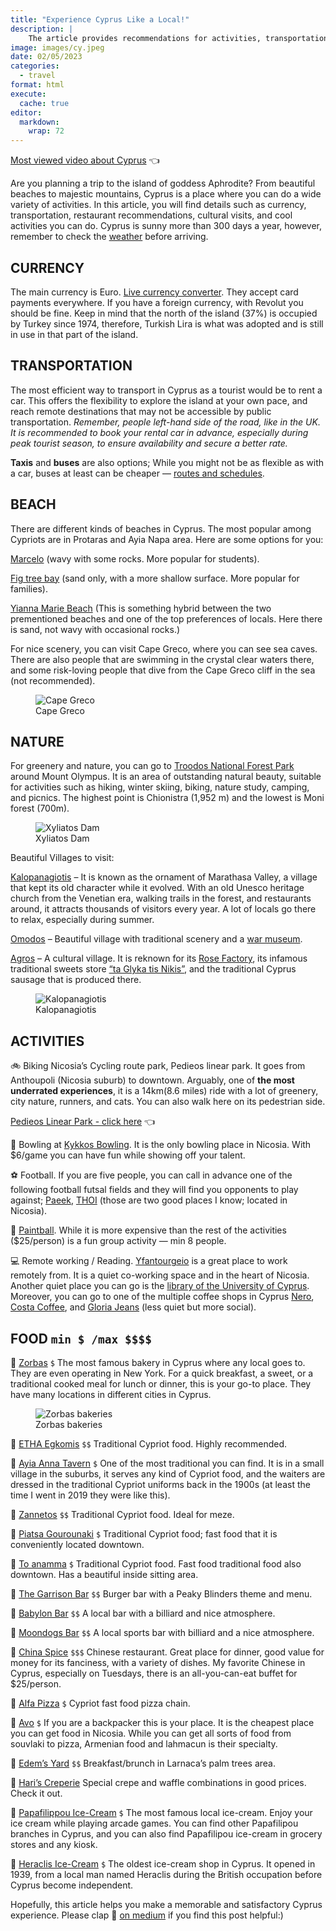 ```yaml
---
title: "Experience Cyprus Like a Local!"
description: |
    The article provides recommendations for activities, transportation, beaches, nature, villages, and food to help tourists experience Cyprus like a local.
image: images/cy.jpeg  
date: 02/05/2023
categories: 
  - travel
format: html
execute: 
  cache: true
editor: 
  markdown: 
    wrap: 72
---
```


[Most viewed video about
Cyprus](https://www.youtube.com/watch?v=kb2-6zemmj8) 👈

Are you planning a trip to the island of goddess Aphrodite? From
beautiful beaches to majestic mountains, Cyprus is a place where you can
do a wide variety of activities. In this article, you will find details
such as currency, transportation, restaurant recommendations, cultural
visits, and cool activities you can do. Cyprus is sunny more than 300
days a year, however, remember to check the
[weather](https://www.google.com/search?q=weather+cyprus&source=lmns&bih=636&biw=1181&hl=en&sa=X&ved=2ahUKEwiLuajxy-_8AhV9u3IEHR7IBM0Q_AUoAHoECAEQAA)
before arriving.

## CURRENCY

The main currency is Euro. [Live currency
converter](https://www.google.com/search?q=dollar+to+euro&ei=iuDXY-rIKIyaptQPmM6IiAI&ved=0ahUKEwjqte-vzO_8AhUMjYkEHRgnAiEQ4dUDCBE&uact=5&oq=dollar+to+euro&gs_lcp=Cgxnd3Mtd2l6LXNlcnAQAzILCAAQsQMQgwEQkQIyBQgAEIAEMgUIABCRAjIFCAAQkQIyBQgAEJECMgUIABCABDIFCAAQgAQyBQgAEIAEMgUIABCABDIFCAAQgAQ6CggAEEcQ1gQQsAM6BQgAEKIEOgYIABAIEB46BQgAEIYDSgQIQRgASgQIRhgAUNcCWI8SYNAWaAFwAXgAgAH5AYgBkwqSAQUwLjEuNZgBAKABAcgBCMABAQ&sclient=gws-wiz-serp).
They accept card payments everywhere. If you have a foreign currency,
with Revolut you should be fine. Keep in mind that the north of the
island (37%) is occupied by Turkey since 1974, therefore, Turkish Lira
is what was adopted and is still in use in that part of the island.

## TRANSPORTATION

The most efficient way to transport in Cyprus as a tourist would be to
rent a car. This offers the flexibility to explore the island at your
own pace, and reach remote destinations that may not be accessible by
public transportation. *Remember, people left-hand side of the road,
like in the UK. It is recommended to book your rental car in advance,
especially during peak tourist season, to ensure availability and secure
a better rate.*

**Taxis** and **buses** are also options; While you might not be as
flexible as with a car, buses at least can be cheaper --- [routes and
schedules](https://www.cyprusbybus.com/default.aspx).

## BEACH

There are different kinds of beaches in Cyprus. The most popular among
Cypriots are in Protaras and Ayia Napa area. Here are some options for
you:

[Marcelo](https://www.google.com/maps/place/Marcello's+Beach+Bar,+Cafe/@34.9842853,34.0079002,16.69z/data=!4m6!3m5!1s0x14dfc51a4984a54d:0xea4b5cdd2d27ab3b!8m2!3d34.9842606!4d34.0105667!16s%2Fg%2F1tfljgr4)
(wavy with some rocks. More popular for students).

[Fig tree
bay](https://www.google.com/maps/place/Fig+Tree/@35.0141003,34.0559473,16z/data=!4m6!3m5!1s0x14dfc4060782bea1:0x6496d64029ff5c18!8m2!3d35.0123605!4d34.0587472!16s%2Fm%2F0t52l66)
(sand only, with a more shallow surface. More popular for families).

[Yianna Marie
Beach](https://www.google.com/maps/place/Yianna+Marie+Beach+Bar/@35.0200585,34.0492571,17z/data=!4m6!3m5!1s0x14dfc41c8dd8a291:0xc4052d6f28ffb29f!8m2!3d35.0200586!4d34.0509219!16s%2Fg%2F1jkw999qk)
(This is something hybrid between the two prementioned beaches and one
of the top preferences of locals. Here there is sand, not wavy with
occasional rocks.)

For nice scenery, you can visit Cape Greco, where you can see sea caves.
There are also people that are swimming in the crystal clear waters
there, and some risk-loving people that dive from the Cape Greco cliff
in the sea (not recommended).

![Cape Greco](images/capegreco.jpeg)

## NATURE

For greenery and nature, you can go to [Troodos National Forest
Park](https://www.youtube.com/watch?v=wN8OOwNJtrM) around Mount Olympus.
It is an area of outstanding natural beauty, suitable for activities
such as hiking, winter skiing, biking, nature study, camping, and
picnics. The highest point is Chionistra (1,952 m) and the lowest is
Moni forest (700m).

![Xyliatos Dam](images/xyliatos.jpeg)

Beautiful Villages to visit:

[Kalopanagiotis](https://www.google.com/maps/place/Kalopanayiotis,+Cyprus/@34.998942,32.8187369,15z/data=!3m1!4b1!4m6!3m5!1s0x14e744b4b522921f:0x27e3dbc3f310f1c7!8m2!3d34.9916085!4d32.8282406!16s%2Fm%2F06608fj)
-- It is known as the ornament of Marathasa Valley, a village that kept
its old character while it evolved. With an old Unesco heritage church
from the Venetian era, walking trails in the forest, and restaurants
around, it attracts thousands of visitors every year. A lot of locals go
there to relax, especially during summer.

[Omodos](https://www.google.com/maps/place/Omodos,+Cyprus/@34.8485316,32.8044764,16z/data=!3m1!4b1!4m6!3m5!1s0x14e738b685884307:0xfec187edc0776f13!8m2!3d34.8489219!4d32.8077875!16zL20vMGNkZndq)
-- Beautiful village with traditional scenery and a [war museum](https://www.cyprushighlights.com/%CE%BC%CE%BF%CF%85%CF%83%CE%B5%CE%AF%CE%BF-%CE%B1%CE%B3%CF%8E%CE%BD%CE%BF%CF%82-%CE%B5%CE%BF%CE%BA%CE%B1-1955-1959-%CF%8C%CE%BC%CE%BF%CE%B4%CE%BF%CF%82/).

[Agros](https://www.google.com/maps/place/Agros,+Cyprus/@34.8777428,33.0349801,11.55z/data=!4m15!1m8!3m7!1s0x14e74db368ba5897:0x73d101ad9f1d235d!2sAgros,+Cyprus!3b1!8m2!3d34.9173092!4d33.0177292!16s%2Fm%2F03d3plx!3m5!1s0x14e74db368ba5897:0x73d101ad9f1d235d!8m2!3d34.9173092!4d33.0177292!16s%2Fm%2F03d3plx)
-- A cultural village. It is reknown for its [Rose
Factory](https://www.google.com/maps/place/THE+ROSE+FACTORY+-+%CE%95%CE%A1%CE%93%CE%9F%CE%A3%CE%A4%CE%91%CE%A3%CE%99%CE%9F+%CE%A4%CE%A1%CE%99%CE%91%CE%9D%CE%A4%CE%91%CE%A6%CE%A5%CE%9B%CE%9B%CE%A9%CE%9D+CHRIS+N.+TSOLAKIS+LTD/@34.9144754,33.0157241,17z/data=!3m1!4b1!4m6!3m5!1s0x14e74c4cbbd58f47:0x8c1feda918734d6e!8m2!3d34.9144754!4d33.0179181!16s%2Fg%2F11_q2y2wq),
its infamous traditional sweets store ["ta Glyka tis
Nikis"](https://www.google.com/maps/place/%CE%A4%CE%B1+%CE%93%CE%BB%CF%85%CE%BA%CE%AC+%CF%84%CE%B7%CF%82+%CE%9D%CE%AF%CE%BA%CE%B7%CF%82/@34.9151822,32.4895116,10z/data=!4m12!1m2!2m1!1sglyko+toy+koytaliou!3m8!1s0x14e74c4b566888eb:0xc970d32e287db0fe!8m2!3d34.9151822!4d33.0168553!9m1!1b1!15sCiTOs867z4XOus6_IM-Ezr_PhSDOus6_z4XPhM6xzrvOuc6_z4WSAQxtYW51ZmFjdHVyZXLgAQA!16s%2Fg%2F11_ps6d22),
and the traditional Cyprus sausage that is produced there.

![Kalopanagiotis](images/kalopanagiotis.jpeg)

## ACTIVITIES

🚲 Biking Nicosia's Cycling route park, Pedieos linear park. It goes
from Anthoupoli (Nicosia suburb) to downtown. Arguably, one of **the most underrated experiences**, it is a 14km(8.6 miles) ride with a lot of
greenery, city nature, runners, and cats. You can also walk here on its
pedestrian side.

[Pedieos Linear Park - click
here](https://www.youtube.com/watch?v=t9tkcPxZM_Q) 👈

🎳 Bowling at [Kykkos Bowling](https://www.google.com/maps/place/Kykkos+Bowling/@35.162165,33.326902,16z/data=!4m6!3m5!1s0x14de1a12c622f829:0x13fe50239415abdf!8m2!3d35.1621645!4d33.3269021!16s%2Fg%2F11csqkh2t3?hl=en&entry=ttu). It is the only bowling place in Nicosia.
With \$6/game you can have fun while showing off your talent.

⚽ Football. If you are five people, you can call in advance one of the
following football futsal fields and they will find you opponents to
play against; [Paeek](https://www.google.com/search?q=paeek+lakatamia+futsal&ei=lfDXY7b2NLCqptQPkoyaiAM&ved=0ahUKEwj2lKvW2-_8AhUwlYkEHRKGBjEQ4dUDCBE&uact=5&oq=paeek+lakatamia+futsal&gs_lcp=Cgxnd3Mtd2l6LXNlcnAQAzIFCAAQogQyBQgAEKIEMgcIABAeEKIEMgcIABAeEKIEOgoIABBHENYEELADOgcIABCwAxBDOg8ILhDUAhDIAxCwAxBDGAE6DAguEMgDELADEEMYAToHCC4Q1AIQQzoFCAAQgAQ6BAgAEEM6BQgAEJECOg0IABANEIAEELEDELEDOgcIABANEIAEOgUIIRCgAToHCCEQoAEQCjoFCCEQqwJKBAhBGABKBAhGGAFQkgRYyRZg1RhoAXABeACAAZUCiAGSHpIBBDItMTeYAQCgAQHIARHAAQHaAQYIARABGAg&sclient=gws-wiz-serp), [THOI](https://www.google.com/search?q=thoi+lakatamia+futsal&ei=nfDXY_-JNJKkptQP8umegAI&ved=0ahUKEwi_zJLa2-_8AhUSkokEHfK0ByAQ4dUDCBE&uact=5&oq=thoi+lakatamia+futsal&gs_lcp=Cgxnd3Mtd2l6LXNlcnAQAzIICAAQogQQsAMyCAgAEKIEELADMgoIABAeEKIEELADSgQIQRgBSgQIRhgAUOEDWLwGYKYIaAJwAHgAgAHpAYgBnQWSAQMyLTOYAQCgAQHIAQPAAQE&sclient=gws-wiz-serp) (those are two good places I know; located in
Nicosia).

🔫 [Paintball](https://paintballcyprus.com/). While it is more expensive than the rest of the activities
(\$25/person) is a fun group activity --- min 8 people.

💻 Remote working / Reading. [Yfantourgeio](https://www.google.com/maps/place/Yfantourgeio+TheWorkplace/@35.1734619,33.3637938,17z/data=!3m1!4b1!4m6!3m5!1s0x14de1744ec32582b:0xe7c33a4b9cebdf73!8m2!3d35.1734619!4d33.3637938!16s%2Fg%2F1tdhhwc5?entry=ttu) is a great place to work
remotely from. It is a quiet co-working space and in the heart of
Nicosia. Another quiet place you can go is the [library of the University of Cyprus](https://www.google.com/maps/place/University+of+Cyprus+Library-Stelios+Ioannou+Learning+Resource+Center/@35.1470032,33.4097377,17z/data=!4m6!3m5!1s0x14de194095a2169f:0x23532e046f201d80!8m2!3d35.1468248!4d33.4124188!16s%2Fg%2F1t_gbht2?entry=ttu). Moreover, you can go to one of the multiple coffee shops in
Cyprus [Nero](https://www.google.com/maps/search/Caff%C3%A8+Nero/@34.7902162,32.9698697,8z/data=!3m1!4b1?entry=ttu), [Costa Coffee](https://www.google.com/maps/search/Costa+Coffee/@34.7902139,32.964352,8z/data=!3m1!4b1), and [Gloria Jeans](https://www.google.com/maps/search/Gloria+Jean's+Coffees/@34.7799314,32.9588041,8z/data=!3m1!4b1) (less quiet but more
social).

## FOOD `min $ /max $$$$`

🥖
[Zorbas](https://www.google.com/maps/search/zorbas+cyprus/@34.9296734,32.6739001,9z/data=!3m1!4b1)
`$` The most famous bakery in Cyprus where any local goes to. They are
even operating in New York. For a quick breakfast, a sweet, or a
traditional cooked meal for lunch or dinner, this is your go-to place.
They have many locations in different cities in Cyprus.

![Zorbas bakeries](images/zorbas.jpeg)

🍖 [ETHA
Egkomis](https://www.google.com/maps/place/%CE%A4%CE%B1%CE%B2%CE%B5%CF%81%CE%BD%CE%AC%CE%BA%CE%B9+%CE%95%CE%98%CE%91+%CE%95%CE%B3%CE%BA%CF%89%CE%BC%CE%B7%CF%82/@35.1632889,33.3337018,17z/data=!3m1!4b1!4m6!3m5!1s0x14de1a0f0ac43c4b:0x3a31a4da41e6c22!8m2!3d35.1632845!4d33.3358905!16s%2Fg%2F11g9vn8qj0)
`$$` Traditional Cypriot food. Highly recommended.

🍖 [Ayia Anna
Tavern](https://www.google.com/maps/place/Ayia+Anna+Tavern/@34.9455265,33.3844241,9.49z/data=!4m6!3m5!1s0x14e09fb301c917d7:0xa13c53ce40626dfc!8m2!3d34.9424092!4d33.4808122!16s%2Fg%2F12hk95z8r?entry=ttu)
`$` One of the most traditional you can find. It is in a small village
in the suburbs, it serves any kind of Cypriot food, and the waiters are
dressed in the traditional Cypriot uniforms back in the 1900s (at least
the time I went in 2019 they were like this).

🍖
[Zannetos](https://www.google.com/maps/place/%CE%96%CE%B1%CE%BD%CE%AD%CF%84%CF%84%CE%BF%CF%82+%CE%9A%CF%85%CF%80%CF%81%CE%B9%CE%B1%CE%BA%CE%AE+%CE%A4%CE%B1%CE%B2%CE%AD%CF%81%CE%BD%CE%B1/@35.1727943,33.3625479,17z/data=!3m1!4b1!4m6!3m5!1s0x14de1767ca4826c5:0x8fb3781d26c29baa!8m2!3d35.1727899!4d33.3647366!16s%2Fg%2F1tdj1kkf)
`$$` Traditional Cypriot food. Ideal for meze.

🍖 [Piatsa
Gourounaki](https://www.google.com/maps/place/%CE%A0%CE%B9%CE%B1%CF%84%CF%83%CE%B1+%CE%93%CE%BF%CF%85%CF%81%CE%BF%CF%85%CE%BD%CE%AC%CE%BA%CE%B9/@35.1727792,33.360274,17z/data=!3m1!4b1!4m6!3m5!1s0x14de174526aebac7:0x7849b6beed45ed70!8m2!3d35.1727748!4d33.3624627!16s%2Fg%2F1pzr8lf_l)
`$` Traditional Cypriot food; fast food that it is conveniently located
downtown.

🍖 [To
anamma](https://www.google.com/maps/place/To+Anamma+Traditional+Restaurant-+%CE%A4%CE%BF+%CE%86%CE%BD%CE%B1%CE%BC%CE%BC%CE%B1+%CE%A0%CE%B1%CF%81%CE%B1%CE%B4%CE%BF%CF%83%CE%B9%CE%B1%CE%BA%CE%AE+%CE%A4%CE%B1%CE%B2%CE%AD%CF%81%CE%BD%CE%B1/@35.1733518,33.3593797,17z/data=!3m1!4b1!4m6!3m5!1s0x14de17453904639b:0xe268aea4e7714b37!8m2!3d35.1733474!4d33.3615684!16s%2Fg%2F11b6d7g5rb)
`$` Traditional Cypriot food. Fast food traditional food also downtown.
Has a beautiful inside sitting area.

🍔 [The Garrison
Bar](https://www.google.com/maps/place/THE+GARRISON+BAR+%26+GRILL/@35.1659378,33.3154808,17z/data=!3m1!4b1!4m6!3m5!1s0x14de1bb82ab0fbbd:0x64d3f2f86d5e8b71!8m2!3d35.1659334!4d33.3176695!16s%2Fg%2F11qntt_p4l)
`$$` Burger bar with a Peaky Blinders theme and menu.

🍔 [Babylon
Bar](https://www.google.com/maps/place/Babylon+Bar/@35.1630074,33.3530023,17z/data=!3m1!4b1!4m6!3m5!1s0x14de19fdc4457815:0x4ae5230e861d2c76!8m2!3d35.163003!4d33.355191!16s%2Fg%2F1vxv3fqc)
`$$` A local bar with a billiard and nice atmosphere.

🍔 [Moondogs
Bar](https://www.google.com/maps/place/Moondog's+Bar+%26+Grill/@35.164582,33.3584739,17z/data=!3m1!4b1!4m6!3m5!1s0x14de17583b69e91d:0x3bcc0ae74115b42a!8m2!3d35.1645776!4d33.3606626!16s%2Fg%2F1yg4fcdzy)
`$$` A local sports bar with billiard and a nice atmosphere.

🍱 [China
Spice](https://www.google.com/maps/place/China+Spice+Chinese+Restaurant/@35.1668632,33.3648801,17z/data=!3m1!4b1!4m6!3m5!1s0x14de175c1a002b91:0xc5f5df1b1bcab5d9!8m2!3d35.1668588!4d33.3670688!16s%2Fg%2F1yhbl8jpb)
`$$$` Chinese restaurant. Great place for dinner, good value for money
for its fanciness, with a variety of dishes. My favorite Chinese in
Cyprus, especially on Tuesdays, there is an all-you-can-eat buffet for
\$25/person.

🍕 [Alfa
Pizza](https://www.google.com/maps/search/alfa+pizza/@35.1669014,33.3495592,14z/data=!3m1!4b1)
`$` Cypriot fast food pizza chain.

🥙
[Avo](https://www.google.com/maps/place/Avo+Armenian+Food/@35.1712507,33.3594444,17z/data=!3m1!4b1!4m6!3m5!1s0x14de175ac207499f:0xd18ed706146fe13a!8m2!3d35.1712463!4d33.3616331!16s%2Fg%2F1hc1qpqm_)
`$` If you are a backpacker this is your place. It is the cheapest place
you can get food in Nicosia. While you can get all sorts of food from
souvlaki to pizza, Armenian food and lahmacun is their specialty.

🥞 [Edem's
Yard](https://www.google.com/maps/place/Edem's+yard/@34.9140525,33.6345619,17z/data=!3m1!4b1!4m6!3m5!1s0x14e082a377370f53:0x3a737df7b1bc154a!8m2!3d34.9140481!4d33.6367506!16s%2Fg%2F11fxzlwzfq)
`$$` Breakfast/brunch in Larnaca's palm trees area.

🥞 [Hari's
Creperie](https://www.google.com/maps/place/Haris'+Creperie/@35.1623103,33.3368609,16z/data=!4m10!1m2!2m1!1screperies+cyprus!3m6!1s0x14de1a0384b5a43d:0x709b3f8bcb3c1ca0!8m2!3d35.1623103!4d33.3456156!15sChBjcmVwZXJpZXMgY3lwcnVzWhIiEGNyZXBlcmllcyBjeXBydXOSAQhjcmVwZXJpZeABAA!16s%2Fg%2F11fy5j2nd5)
Special crepe and waffle combinations in good prices. Check it out.

🍦 [Papafilippou
Ice-Cream](https://www.google.com/maps/place/PAPAFiLiPOU+Luna+Park+Makedonitissa/@35.1643518,33.3152223,17z/data=!3m1!4b1!4m6!3m5!1s0x14de1a6faafeeeff:0xb5c852bcc839048c!8m2!3d35.1643474!4d33.317411!16s%2Fg%2F1tgtth5s)
`$` The most famous local ice-cream. Enjoy your ice cream while playing
arcade games. You can find other Papafilipou branches in Cyprus, and you
can also find Papafilipou ice-cream in grocery stores and any kiosk.

🍦 [Heraclis
Ice-Cream](https://www.google.com/maps/place/Heraclis+Ice+Cream+%CE%A0%CE%91%CE%93%CE%A9%CE%A4%CE%91+%CE%97%CE%A1%CE%91%CE%9A%CE%9B%CE%97/@35.1732383,33.3591572,17z/data=!3m1!4b1!4m6!3m5!1s0x14de175ac7913929:0xfdb64fc807c4465c!8m2!3d35.1732339!4d33.3613459!16s%2Fg%2F11b69vsyh4)
`$` The oldest ice-cream shop in Cyprus. It opened in 1939, from a local
man named Heraclis during the British occupation before Cyprus become
independent.

Hopefully, this article helps you make a memorable and satisfactory
Cyprus experience. Please clap 👏 [on
medium](https://medium.com/@loizoskon/experience-cyprus-like-a-local-bbbd552574e0)
if you find this post helpful:)
